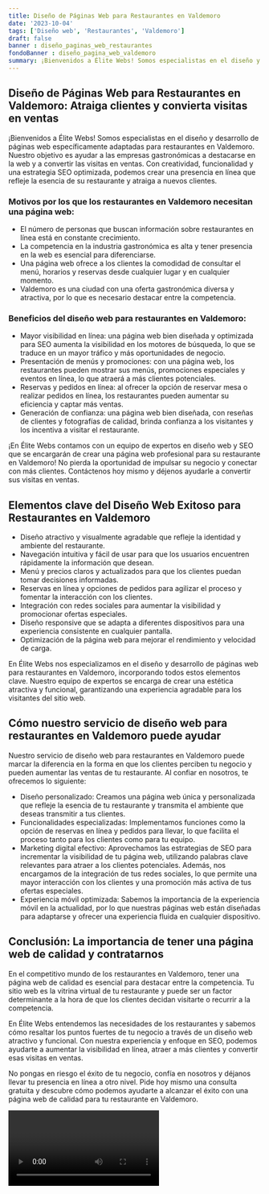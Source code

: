 ```yaml
---
title: Diseño de Páginas Web para Restaurantes en Valdemoro
date: '2023-10-04'
tags: ['Diseño web', 'Restaurantes', 'Valdemoro']
draft: false
banner : diseño_paginas_web_restaurantes
fondoBanner : diseño_pagina_web_valdemoro
summary: ¡Bienvenidos a Élite Webs! Somos especialistas en el diseño y desarrollo de páginas web específicamente adaptadas para restaurantes en Valdemoro. Nuestro objetivo es ayudar a las empresas gastronómicas a destacarse en la web y a convertir las visitas en ventas. Con creatividad, funcionalidad y una estrategia SEO optimizada, podemos crear una presencia en línea que refleje la esencia de su restaurante y atraiga a nuevos clientes.
---
```


## Diseño de Páginas Web para Restaurantes en Valdemoro: Atraiga clientes y convierta visitas en ventas

¡Bienvenidos a Élite Webs! Somos especialistas en el diseño y desarrollo de páginas web específicamente adaptadas para restaurantes en Valdemoro. Nuestro objetivo es ayudar a las empresas gastronómicas a destacarse en la web y a convertir las visitas en ventas. Con creatividad, funcionalidad y una estrategia SEO optimizada, podemos crear una presencia en línea que refleje la esencia de su restaurante y atraiga a nuevos clientes.

### Motivos por los que los restaurantes en Valdemoro necesitan una página web:

- El número de personas que buscan información sobre restaurantes en línea está en constante crecimiento.
- La competencia en la industria gastronómica es alta y tener presencia en la web es esencial para diferenciarse.
- Una página web ofrece a los clientes la comodidad de consultar el menú, horarios y reservas desde cualquier lugar y en cualquier momento.
- Valdemoro es una ciudad con una oferta gastronómica diversa y atractiva, por lo que es necesario destacar entre la competencia.

### Beneficios del diseño web para restaurantes en Valdemoro:

- Mayor visibilidad en línea: una página web bien diseñada y optimizada para SEO aumenta la visibilidad en los motores de búsqueda, lo que se traduce en un mayor tráfico y más oportunidades de negocio.
- Presentación de menús y promociones: con una página web, los restaurantes pueden mostrar sus menús, promociones especiales y eventos en línea, lo que atraerá a más clientes potenciales.
- Reservas y pedidos en línea: al ofrecer la opción de reservar mesa o realizar pedidos en línea, los restaurantes pueden aumentar su eficiencia y captar más ventas.
- Generación de confianza: una página web bien diseñada, con reseñas de clientes y fotografías de calidad, brinda confianza a los visitantes y los incentiva a visitar el restaurante.

¡En Élite Webs contamos con un equipo de expertos en diseño web y SEO que se encargarán de crear una página web profesional para su restaurante en Valdemoro! No pierda la oportunidad de impulsar su negocio y conectar con más clientes. Contáctenos hoy mismo y déjenos ayudarle a convertir sus visitas en ventas.

<GifSeo />

<Cta />

## Elementos clave del Diseño Web Exitoso para Restaurantes en Valdemoro

- Diseño atractivo y visualmente agradable que refleje la identidad y ambiente del restaurante.
- Navegación intuitiva y fácil de usar para que los usuarios encuentren rápidamente la información que desean.
- Menú y precios claros y actualizados para que los clientes puedan tomar decisiones informadas.
- Reservas en línea y opciones de pedidos para agilizar el proceso y fomentar la interacción con los clientes.
- Integración con redes sociales para aumentar la visibilidad y promocionar ofertas especiales.
- Diseño responsive que se adapta a diferentes dispositivos para una experiencia consistente en cualquier pantalla.
- Optimización de la página web para mejorar el rendimiento y velocidad de carga.

En Élite Webs nos especializamos en el diseño y desarrollo de páginas web para restaurantes en Valdemoro, incorporando todos estos elementos clave. Nuestro equipo de expertos se encarga de crear una estética atractiva y funcional, garantizando una experiencia agradable para los visitantes del sitio web.

## Cómo nuestro servicio de diseño web para restaurantes en Valdemoro puede ayudar

Nuestro servicio de diseño web para restaurantes en Valdemoro puede marcar la diferencia en la forma en que los clientes perciben tu negocio y pueden aumentar las ventas de tu restaurante. Al confiar en nosotros, te ofrecemos lo siguiente:

- Diseño personalizado: Creamos una página web única y personalizada que refleje la esencia de tu restaurante y transmita el ambiente que deseas transmitir a tus clientes.
- Funcionalidades especializadas: Implementamos funciones como la opción de reservas en línea y pedidos para llevar, lo que facilita el proceso tanto para los clientes como para tu equipo.
- Marketing digital efectivo: Aprovechamos las estrategias de SEO para incrementar la visibilidad de tu página web, utilizando palabras clave relevantes para atraer a los clientes potenciales. Además, nos encargamos de la integración de tus redes sociales, lo que permite una mayor interacción con los clientes y una promoción más activa de tus ofertas especiales.
- Experiencia móvil optimizada: Sabemos la importancia de la experiencia móvil en la actualidad, por lo que nuestras páginas web están diseñadas para adaptarse y ofrecer una experiencia fluida en cualquier dispositivo.

## Conclusión: La importancia de tener una página web de calidad y contratarnos

En el competitivo mundo de los restaurantes en Valdemoro, tener una página web de calidad es esencial para destacar entre la competencia. Tu sitio web es la vitrina virtual de tu restaurante y puede ser un factor determinante a la hora de que los clientes decidan visitarte o recurrir a la competencia.

En Élite Webs entendemos las necesidades de los restaurantes y sabemos cómo resaltar los puntos fuertes de tu negocio a través de un diseño web atractivo y funcional. Con nuestra experiencia y enfoque en SEO, podemos ayudarte a aumentar la visibilidad en línea, atraer a más clientes y convertir esas visitas en ventas.

No pongas en riesgo el éxito de tu negocio, confía en nosotros y déjanos llevar tu presencia en línea a otro nivel. Pide hoy mismo una consulta gratuita y descubre cómo podemos ayudarte a alcanzar el éxito con una página web de calidad para tu restaurante en Valdemoro.

<Video />

<CtaBot job='Restaurantes' city='Valdemoro'/>

<Gmaps query='Valdemoro+españa+maps' />